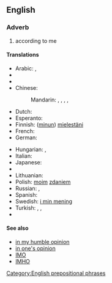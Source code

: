 ==English==

===Adverb===
{{infl|en|adverb|head=[[in]] [[my]] [[opinion]]}}

# according to me

====Translations====
{{trans-top|according to me}}
* Arabic: {{t|ar|في رأيي|tr=fi raa'i|sc=Arab}}, {{t|ar|لرأي|tr=li-raa'i|sc=Arab}}
* {{trreq|Armenian}}
* {{trreq|Bulgarian}}
* Chinese:
*: Mandarin: {{t|zh|對我來說|sc=Hani}}, {{t|zh|对我来说|tr=duì wǒ lái shuō|sc=Hani}}, {{t|zh|依我看|tr=yī wǒ kàn|sc=Hani}}, {{t|zh|在我看來|sc=Hani}}, {{t|zh|在我看来|tr=zài wǒ kàn lái|sc=Hani}}
* Dutch: {{t|nl|naar mijn mening}}
* Esperanto: {{t|eo|miaopinie|xs=Esperanto}}
* Finnish: ([[minun]]) [[mielestäni]]
* French: {{t|fr|à mon avis}}
* German: {{t-|de|meiner Meinung nach}}
{{trans-mid}}
* Hungarian: {{t|hu|véleményem szerint}}, {{t|hu|szerintem}}
* Italian: {{t|it|secondo me}}
* Japanese: {{t|ja|私見では|tr=しけんでは, shiken dewa|sc=Jpan}}
* {{trreq|Korean}}
* Lithuanian: {{t-|lt|mano nuomone|xs=Lithuanian}}
* Polish: [[mój|moim]] [[zdanie]]m
* Russian: {{t+|ru|по-моему|tr=po-mójemu}}, {{t|ru|по моему мнению|tr=po mojemú mnéniju|sc=Cyrl}}
* Spanish: {{t|es|en mi opinión}}
* Swedish: [[i min mening]]
* Turkish: {{t|tr|bence}},  {{t|tr|bana göre}},  {{t|tr|fikrimce}}
* {{trreq|Vietnamese}}
{{trans-bottom}}

====See also====
* [[in my humble opinion]]
* [[in one's opinion]]
* [[IMO]]
* [[IMHO]]

[[Category:English prepositional phrases]]